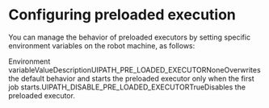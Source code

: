 ﻿# Configuring preloaded execution

You can manage the behavior of preloaded executors by setting specific environment variables on the robot machine, as follows:

Environment variableValueDescriptionUIPATH_PRE_LOADED_EXECUTORNoneOverwrites the default behavior and starts the preloaded executor only when the first job starts.UIPATH_DISABLE_PRE_LOADED_EXECUTORTrueDisables the preloaded executor.
